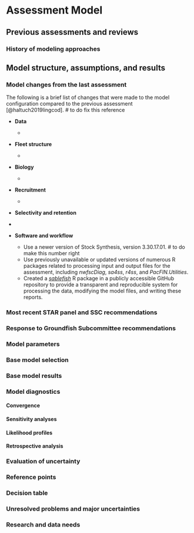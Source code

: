 # Assessment Model

## Previous assessments and reviews

### History of modeling approaches

## Model structure, assumptions, and results

### Model changes from the last assessment

The following is a brief list of changes that were made to the model configuration compared to the previous assessment [@haltuch2019lingcod]. # to do fix this reference

- **Data**

  - 

- **Fleet structure**

  -

- **Biology**

  - 

- **Recruitment**

  - 

- **Selectivity and retention**

 - 

- **Software and workflow**

  - Use a newer version of Stock Synthesis, version 3.30.17.01. # to do make this number right
  - Use previously unavailable or updated versions of numerous R packages related to processing input and output files for the assessment, including _nwfscDiag_, _sa4ss_, _r4ss_, and _PacFIN.Utilities_.
  - Created a [_sablefish_](https::/github.com/pfmc-assessments/sablefish) R package in a publicly accessible GitHub repository to provide a transparent and reproducible system for processing the data, modifying the model files, and writing these reports.

### Most recent STAR panel and SSC recommendations

### Response to Groundfish Subcommittee recommendations

### Model parameters

### Base model selection

### Base model results

### Model diagnostics

#### Convergence

#### Sensitivity analyses

#### Likelihood profiles

#### Retrospective analysis

### Evaluation of uncertainty

### Reference points

### Decision table

### Unresolved problems and major uncertainties

### Research and data needs

